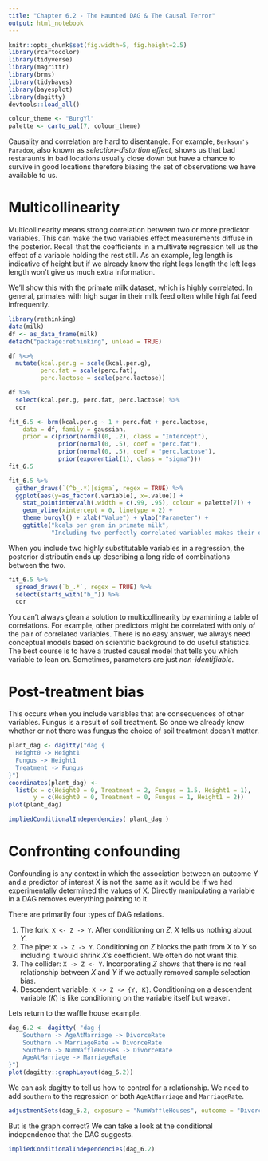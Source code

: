 ```yaml
---
title: "Chapter 6.2 - The Haunted DAG & The Causal Terror"
output: html_notebook
---
```


```r
knitr::opts_chunk$set(fig.width=5, fig.height=2.5) 
library(rcartocolor)
library(tidyverse)
library(magrittr)
library(brms)
library(tidybayes)
library(bayesplot)
library(dagitty)
devtools::load_all()

colour_theme <- "BurgYl"
palette <- carto_pal(7, colour_theme)
```


Causality and correlation are hard to disentangle. For example, `Berkson's Paradox`, also known as _selection-distortion effect_, shows us that bad restaraunts in bad locations usually close down but have a chance to survive in good locations therefore biasing the set of observations we have available to us.


# Multicollinearity
Multicollinearity means strong correlation between two or more predictor variables. This can make the two variables effect measurements diffuse in the posterior. Recall that the coefficients in a multivate regression tell us the effect of a variable holding the rest still. As an example, leg length is indicative of height but if we already know the right legs length the left legs length won't give us much extra information.

We'll show this with the primate milk dataset, which is highly correlated. In general, primates with high sugar in their milk feed often while high fat feed infrequently. 

```r
library(rethinking)
data(milk)
df <- as_data_frame(milk)
detach("package:rethinking", unload = TRUE)

df %<>%  
  mutate(kcal.per.g = scale(kcal.per.g),
         perc.fat = scale(perc.fat),
         perc.lactose = scale(perc.lactose))

df %>% 
  select(kcal.per.g, perc.fat, perc.lactose) %>% 
  cor
```

```r
fit_6.5 <- brm(kcal.per.g ~ 1 + perc.fat + perc.lactose,
    data = df, family = gaussian,
    prior = c(prior(normal(0, .2), class = "Intercept"),
              prior(normal(0, .5), coef = "perc.fat"),
              prior(normal(0, .5), coef = "perc.lactose"),
              prior(exponential(1), class = "sigma")))
fit_6.5
```

```r
fit_6.5 %>%
  gather_draws(`(^b_.*)|sigma`, regex = TRUE) %>% 
  ggplot(aes(y=as_factor(.variable), x=.value)) +
    stat_pointintervalh(.width = c(.99, .95), colour = palette[7]) +
    geom_vline(xintercept = 0, linetype = 2) +
    theme_burgyl() + xlab("Value") + ylab("Parameter") +
    ggtitle("kcals per gram in primate milk",
            "Including two perfectly correlated variables makes their effect diffuse")

```

When you include two highly substitutable variables in a regression, the posterior distributin ends up describing a long ride of combinations between the two.

```r
fit_6.5 %>% 
  spread_draws(`b_.*`, regex = TRUE) %>% 
  select(starts_with("b_")) %>% 
  cor
```

You can't always glean a solution to multicollinearity by examining a table of correlations. For example, other predictors might be correlated with only of the pair of correlated variables. There is no easy answer, we always need conceptual models based on scientific background to do useful statistics. The best course is to have a trusted causal model that tells you which variable to lean on. Sometimes, parameters are just _non-identifiable_. 

# Post-treatment bias
This occurs when you include variables that are consequences of other variables. Fungus is a result of soil treatment. So once we already know whether or not there was fungus the choice of soil treatment doesn't matter.

```r
plant_dag <- dagitty("dag {
  Height0 -> Height1
  Fungus -> Height1
  Treatment -> Fungus
}")
coordinates(plant_dag) <- 
  list(x = c(Height0 = 0, Treatment = 2, Fungus = 1.5, Height1 = 1),
       y = c(Height0 = 0, Treatment = 0, Fungus = 1, Height1 = 2))
plot(plant_dag)
```

```r
impliedConditionalIndependencies( plant_dag )
```


# Confronting confounding

Confounding is any context in which the association between an outcome Y and a predictor of interest X is not the same as it would be if we had experimentally determined the values of X. Directly manipulating a variable in a DAG removes everything pointing to it.

There are primarily four types of DAG relations.

1. The fork: `X <- Z -> Y`. After conditioning on $Z$, $X$ tells us nothing about $Y$.
2. The pipe: `X -> Z -> Y`. Conditioning on $Z$ blocks the path from $X$ to $Y$ so including it would shrink $X$'s coefficient. We often do not want this.
3. The collider: `X -> Z <- Y`. Incorporating $Z$ shows that there is no real relationship between $X$ and $Y$ if we actually removed sample selection bias.
4. Descendent variable: `X -> Z -> {Y, K}`. Conditioning on a descendent variable ($K$) is like conditioning on the variable itself but weaker. 


Lets return to the waffle house example. 
```r
dag_6.2 <- dagitty( "dag {
    Southern -> AgeAtMarriage -> DivorceRate
    Southern -> MarriageRate -> DivorceRate
    Southern -> NumWaffleHouses -> DivorceRate
    AgeAtMarriage -> MarriageRate
}")
plot(dagitty::graphLayout(dag_6.2))
```

We can ask dagitty to tell us how to control for a relationship. We need to add `southern` to the regression or both `AgeAtMarriage` and `MarriageRate`. 
```r
adjustmentSets(dag_6.2, exposure = "NumWaffleHouses", outcome = "DivorceRate")
```

But is the graph correct? We can take a look at the conditional independence that the DAG suggests.

```r
impliedConditionalIndependencies(dag_6.2)
```








